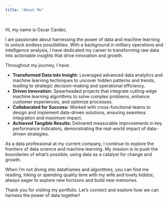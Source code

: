 ```yaml
---
title: "About Me"
---
```


<br/> Hi, my name is Oscar Cardec.

I am passionate about harnessing the power of data and machine learning to unlock endless possibilities. With a background in military operations and intelligence analysis, I have dedicated my career to transforming raw data into actionable insights that drive innovation and growth.

Throughout my journey, I have:

-   **Transformed Data into Insight:** Leveraged advanced data analytics and machine learning techniques to uncover hidden patterns and trends, leading to strategic decision-making and operational efficiency.
-   **Driven Innovation:** Spearheaded projects that integrate cutting-edge machine learning algorithms to solve complex problems, enhance customer experiences, and optimize processes.
-   **Collaborated for Success:** Worked with cross-functional teams to design and implement data-driven solutions, ensuring seamless integration and maximum impact.
-   **Achieved Tangible Results:** Delivered measurable improvements in key performance indicators, demonstrating the real-world impact of data-driven strategies.

As a data professional at my current company, I continue to explore the frontiers of data science and machine learning. My mission is to push the boundaries of what's possible, using data as a catalyst for change and growth.

When I'm not diving into dataframes and algorithms, you can find me reading, hiking or spending quality time with my wife and lovely kiddos; always eager to explore new horizons and build new memories.

Thank you for visiting my portfolio. Let's connect and explore how we can harness the power of data together!
